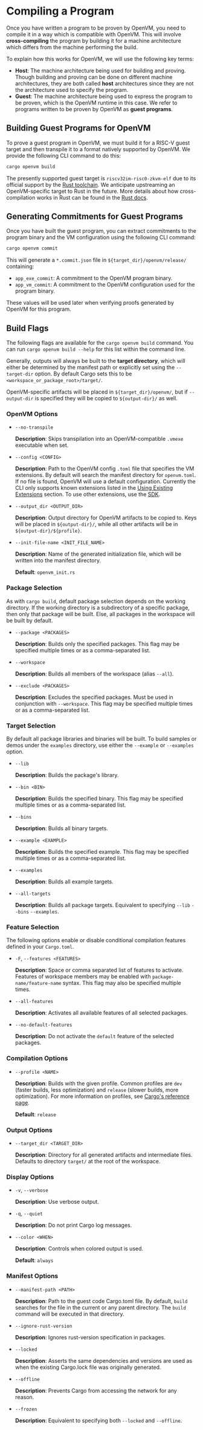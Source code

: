 # Compiling a Program

Once you have written a program to be proven by OpenVM, you need to compile it in a way
which is compatible with OpenVM.  This will involve **cross-compiling** the program by
building it for a machine architecture which differs from the machine performing the build.

To explain how this works for OpenVM, we will use the following key terms:

- **Host**: The machine architecture being used for building and proving. Though building and proving can be done on different machine architectures, they are both called **host** architectures since they are not the architecture used to specify the program.
- **Guest**: The machine architecture being used to express the program to be proven, which is the OpenVM runtime in this case. We refer to programs written to be proven by OpenVM as **guest programs**.

## Building Guest Programs for OpenVM

To prove a guest program in OpenVM, we must build it for a RISC-V guest target and then transpile
it to a format natively supported by OpenVM.  We provide the following CLI command to do this:

```bash
cargo openvm build
```

The presently supported guest target is `riscv32im-risc0-zkvm-elf` due to its official support by
the [Rust toolchain](https://doc.rust-lang.org/rustc/platform-support/riscv32im-risc0-zkvm-elf.html).
We anticipate upstreaming an OpenVM-specific target to Rust in the future. More details about
how cross-compilation works in Rust can be found in the [Rust docs](https://rust-lang.github.io/rustup/cross-compilation.html). 

## Generating Commitments for Guest Programs

Once you have built the guest program, you can extract commitments to the program binary and
the VM configuration using the following CLI command:

```bash
cargo openvm commit
```

This will generate a `*.commit.json` file in `${target_dir}/openvm/release/` containing:

- `app_exe_commit`: A commitment to the OpenVM program binary.
- `app_vm_commit`: A commitment to the OpenVM configuration used for the program binary.

These values will be used later when verifying proofs generated by OpenVM for this program. 

## Build Flags

The following flags are available for the `cargo openvm build` command. You can run `cargo openvm build --help` for this list within the command line.

Generally, outputs will always be built to the **target directory**, which will either be determined by the manifest path or explicitly set using the `--target-dir` option. By default Cargo sets this to be `<workspace_or_package_root>/target/`. 

OpenVM-specific artifacts will be placed in `${target_dir}/openvm/`, but if `--output-dir` is specified they will be copied to `${output-dir}/` as well.

### OpenVM Options

- `--no-transpile`

  **Description**: Skips transpilation into an OpenVM-compatible `.vmexe` executable when set.

- `--config <CONFIG>`

  **Description**: Path to the OpenVM config `.toml` file that specifies the VM extensions. By default will search the manifest directory for `openvm.toml`. If no file is found, OpenVM will use a default configuration. Currently the CLI only supports known extensions listed in the [Using Existing Extensions](/book/acceleration-using-extensions/overview) section. To use other extensions, use the [SDK](/book/advanced-usage/sdk).

- `--output_dir <OUTPUT_DIR>`

  **Description**: Output directory for OpenVM artifacts to be copied to. Keys will be placed in `${output-dir}/`, while all other artifacts will be in `${output-dir}/${profile}`.

- `--init-file-name <INIT_FILE_NAME>`

  **Description**: Name of the generated initialization file, which will be written into the manifest directory.

  **Default**: `openvm_init.rs`

### Package Selection

As with `cargo build`, default package selection depends on the working directory. If the working directory is a subdirectory of a specific package, then only that package will be built. Else, all packages in the workspace will be built by default.

- `--package <PACKAGES>`

  **Description**: Builds only the specified packages. This flag may be specified multiple times or as a comma-separated list.

- `--workspace`

  **Description**: Builds all members of the workspace (alias `--all`).

- `--exclude <PACKAGES>`

  **Description**: Excludes the specified packages. Must be used in conjunction with `--workspace`. This flag may be specified multiple times or as a comma-separated list.

### Target Selection

By default all package libraries and binaries will be built. To build samples or demos under the `examples` directory, use either the `--example` or `--examples` option.

- `--lib`

  **Description**: Builds the package's library.

- `--bin <BIN>`

  **Description**: Builds the specified binary. This flag may be specified multiple times or as a comma-separated list.

- `--bins`

  **Description**: Builds all binary targets.

- `--example <EXAMPLE>`

  **Description**: Builds the specified example. This flag may be specified multiple times or as a comma-separated list.

- `--examples`

  **Description**: Builds all example targets.

- `--all-targets`

  **Description**: Builds all package targets. Equivalent to specifying `--lib` `--bins` `--examples`.

### Feature Selection

The following options enable or disable conditional compilation features defined in your `Cargo.toml`.

- `-F`, `--features <FEATURES>`

  **Description**: Space or comma separated list of features to activate. Features of workspace members may be enabled with `package-name/feature-name` syntax. This flag may also be specified multiple times.

- `--all-features`

  **Description**: Activates all available features of all selected packages.

- `--no-default-features`

  **Description**: Do not activate the `default` feature of the selected packages.

### Compilation Options

- `--profile <NAME>`

  **Description**: Builds with the given profile. Common profiles are `dev` (faster builds, less optimization) and `release` (slower builds, more optimization). For more information on profiles, see [Cargo's reference page](https://doc.rust-lang.org/cargo/reference/profiles.html).

  **Default**: `release`

### Output Options

- `--target_dir <TARGET_DIR>`

  **Description**: Directory for all generated artifacts and intermediate files. Defaults to directory `target/` at the root of the workspace.

### Display Options

- `-v`, `--verbose`

  **Description**: Use verbose output.

- `-q`, `--quiet`

  **Description**: Do not print Cargo log messages.

- `--color <WHEN>`

  **Description**: Controls when colored output is used.

  **Default**: `always`

### Manifest Options

- `--manifest-path <PATH>`

  **Description**: Path to the guest code Cargo.toml file. By default, `build` searches for the file in the current or any parent directory. The `build` command will be executed in that directory.

- `--ignore-rust-version`

  **Description**: Ignores rust-version specification in packages.

- `--locked`

  **Description**: Asserts the same dependencies and versions are used as when the existing Cargo.lock file was originally generated.

- `--offline`

  **Description**: Prevents Cargo from accessing the network for any reason.

- `--frozen`

  **Description**: Equivalent to specifying both `--locked` and `--offline`.
